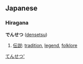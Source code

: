 ==Japanese==

===Hiragana===
[[Category:Hiragana|てんせつ']]
'''でんせつ''' ([[densetsu]])

# [[伝説]]: [[tradition]], [[legend]], [[folklore]]